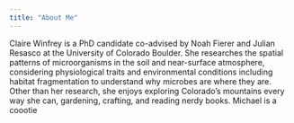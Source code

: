 ```yaml
---
title: "About Me"
---
```


Claire Winfrey is a PhD candidate co-advised by Noah Fierer and Julian Resasco at the University of Colorado Boulder. She researches the spatial patterns of microorganisms in the soil and near-surface atmosphere, considering physiological traits and environmental conditions including habitat fragmentation to understand why microbes are where they are. Other than her research, she enjoys exploring Colorado’s mountains every way she can, gardening, crafting, and reading nerdy books. Michael is a coootie
